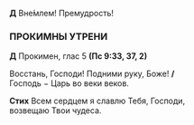 **Д** Вне́млем! Премудрость! 

### ПРОКИМНЫ УТРЕНИ

**Д** Прокимен, глас 5 **(Пс 9:33, 37, 2)**

Восстань, Господи! Подними руку, Боже! **/**  
Господь − Царь во веки веков.

**Стих** Всем сердцем я славлю Тебя, Господи,  
возвещаю Твои чудеса.

